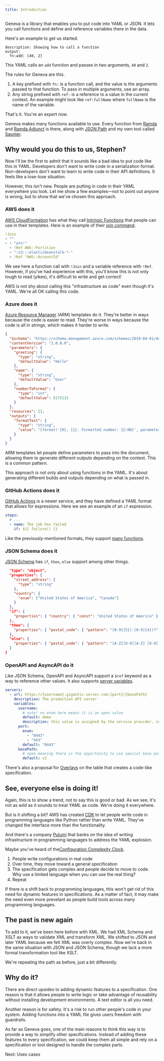 ```yaml
---
title: Introduction
---
```



Geneva is a library that enables you to put code into YAML or JSON. It lets you call functions and define and reference variables there in the data.

Here's an example to get us started.

```yaml:geneva-eval
description: Showing how to call a function
output:
  fn:add: [40, 2]
```

This YAML calls an `add` function and passes in two arguments, `40` and `2`.

The rules for Geneva are this.

1. A key prefixed with `fn:` is a function call, and the value is the arguments passed to that function. To pass in multiple arguments, use an array.
2. Any string prefixed with `ref:` is a reference to a value in the current context. An example might look like `ref:fullName` where `fullName` is the name of the variable.

That's it. You're an expert now.

Geneva makes many functions available to use. Every function from [Ramda](https://ramdajs.com/) and [Ramda Adjunct](https://char0n.github.io/ramda-adjunct/2.27.0/) is there, along with [JSON Path](https://www.npmjs.com/package/jsonpath) and my own tool called [Saunter](https://www.npmjs.com/package/saunter).

## Why would you do this to us, Stephen?

Now I'll be the first to admit that it sounds like a bad idea to put code like this in YAML. Developers don't want to write code in a serialization format. Non-developers don't want to learn to write code in their API definitions. It feels like a lose-lose situation.

However, this isn't new. People are putting in code in their YAML everywhere you look. Let me show a few examples—not to point out anyone is wrong, but to show that we've chosen this approach.

### AWS does it

[AWS CloudFormation](https://aws.amazon.com/cloudformation/) has what they call [Intrinsic Functions](https://docs.aws.amazon.com/AWSCloudFormation/latest/UserGuide/intrinsic-function-reference.html) that people can use in their templates. Here is an example of their [join command](https://docs.aws.amazon.com/AWSCloudFormation/latest/UserGuide/intrinsic-function-reference-join.html).

```yaml
!Join
- ""
- - "arn:"
  - !Ref AWS::Partition
  - ":s3:::elasticbeanstalk-*-"
  - !Ref "AWS::AccountId"
```

We see here a function call with `!Join` and a variable reference with `!Ref`. However, if you've had experience with this, you'll know this is not only tough to read (yikes), it's difficult to write and get correct!

AWS is not shy about calling this "infrastructure as code" even though it's YAML. We're all OK calling this code.

### Azure does it

[Azure Resource Manager](https://docs.microsoft.com/en-us/azure/azure-resource-manager/templates/overview) (ARM) templates do it. They're better in ways because the code is easier to read. They're worse in ways because the code is all in strings, which makes it harder to write.

```json
{
  "$schema": "https://schema.management.azure.com/schemas/2019-04-01/deploymentTemplate.json#",
  "contentVersion": "1.0.0.0",
  "parameters": {
    "greeting": {
      "type": "string",
      "defaultValue": "Hello"
    },
    "name": {
      "type": "string",
      "defaultValue": "User"
    },
    "numberToFormat": {
      "type": "int",
      "defaultValue": 8175133
    }
  },
  "resources": [],
  "outputs": {
    "formatTest": {
      "type": "string",
      "value": "[format('{0}, {1}. Formatted number: {2:N0}', parameters('greeting'), parameters('name'), parameters('numberToFormat'))]"
    }
  }
}
```

ARM templates let people define parameters to pass into the document, allowing them to generate different outputs depending on the context. This is a common pattern.

This approach is not only about using functions in the YAML. It's about generating different builds and outputs depending on what is passed in.

### GitHub Actions does it

[GitHub Actions](https://github.com/features/actions) is a newer service, and they have defined a YAML format that allows for expressions. Here we see an example of an `if` expression.

```yaml
steps:
  # ...
  - name: The job has failed
    if: ${{ failure() }}
```

Like the previously-mentioned formats, they support [many functions](https://docs.github.com/en/actions/reference/context-and-expression-syntax-for-github-actions).

### JSON Schema does it

[JSON Schema](https://json-schema.org/) has `if`, `then`, `else` support among other things.

```json
  "type": "object",
  "properties": {
    "street_address": {
      "type": "string"
    },
    "country": {
      "enum": ["United States of America", "Canada"]
    }
  },
  "if": {
    "properties": { "country": { "const": "United States of America" } }
  },
  "then": {
    "properties": { "postal_code": { "pattern": "[0-9]{5}(-[0-9]{4})?" } }
  },
  "else": {
    "properties": { "postal_code": { "pattern": "[A-Z][0-9][A-Z] [0-9][A-Z][0-9]" } }
  }
}
```

### OpenAPI and AsyncAPI do it

Like JSON Schema, OpenAPI and AsyncAPI support a `$ref` keyword as a way to reference other values. It also supports [server variables](https://github.com/OAI/OpenAPI-Specification/blob/master/versions/3.0.3.md#server-object-example).

```yaml
servers:
  - url: https://{username}.gigantic-server.com:{port}/{basePath}
    description: The production API server
    variables:
      username:
        # note! no enum here means it is an open value
        default: demo
        description: this value is assigned by the service provider, in this example `gigantic-server.com`
      port:
        enum:
          - "8443"
          - "443"
        default: "8443"
      basePath:
        # open meaning there is the opportunity to use special base paths as assigned by the provider, default is `v2`
        default: v2
```

There's also a proposal for [Overlays](https://github.com/OAI/OpenAPI-Specification/blob/master/proposals/004_Overlays.md) on the table that creates a code-like specification.

## See, everyone else is doing it!

Again, this is to show a trend, not to say this is good or bad. As we see, it's not as wild as it sounds to treat YAML as code. We're doing it everywhere.

But is it shifting a bit? AWS has created [CDK](https://aws.amazon.com/cdk/) to let people write code in programming languages like Python rather than write YAML. They've changed the interface more than the functionality.

And there's a company [Pulumi](https://www.pulumi.com/) that banks on the idea of writing infrastructure in programming languages to address the YAML explosion.

Maybe you've heard of the[Configuration Complexity Clock](http://mikehadlow.blogspot.com/2012/05/configuration-complexity-clock.html).

1. People write configurations in real code
2. Over time, they move toward a general specification
3. The specification gets complex and people decide to move to code. Why use a limited language when you can use the real thing?
4. Repeat

If there is a shift back to programming languages, this won't get rid of this need for dynamic features in specifications. As a matter of fact, it may make the need even more prevelant as people build tools across many programming languages.

## The past is new again

To add to it, we've been here before with XML. We had XML Schema and XSLT as ways to validate XML and transform XML. We shifted to JSON and later YAML because we felt XML was overly complex. Now we're back in the same situation with JSON and JSON Schema, though we lack a more formal transformation tool like XSLT.

We're repeating the path as before, just a bit differently.

## Why do it?

There are direct upsides to adding dynamic features to a specification. One reason is that it allows people to write logic or take advantage of reusability without installing development environments. A text editor is all you need.

Another reason is for safety. It's a risk to run other people's code in your system. Adding functions into a YAML file gives users freedom with guardrails.

As far as Geneva goes, one of the main reasons to think this way is to provide a way to simplify other specifications. Instead of adding these features to every specification, we could keep them all simple and rely on a specification or tool designed to handle the complex parts.

<SectionLink sectionName="useCases">Next: Uses cases</SectionLink>
